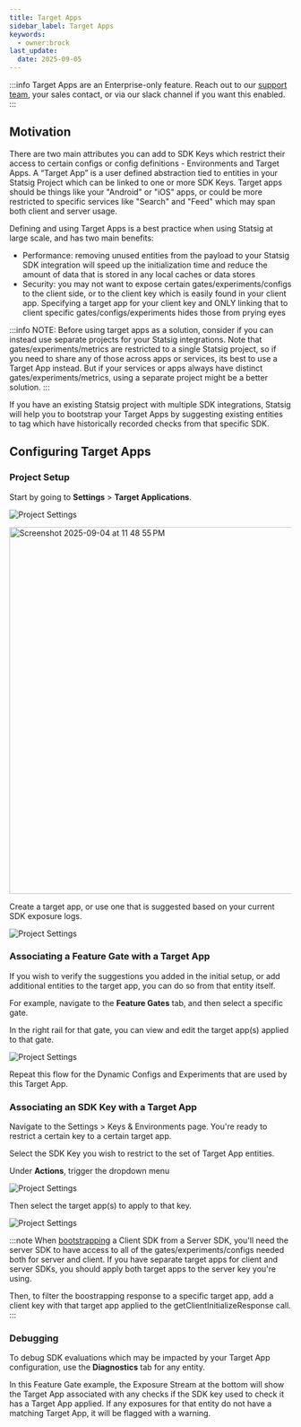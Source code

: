```yaml
---
title: Target Apps
sidebar_label: Target Apps
keywords:
  - owner:brock
last_update:
  date: 2025-09-05
---
```


:::info
Target Apps are an Enterprise-only feature. Reach out to our [support team](mailto:support@statsig.com), your sales contact, or via our slack channel if you want this enabled.
:::

## Motivation

There are two main attributes you can add to SDK Keys which restrict their access to certain configs or config definitions - Environments and Target Apps. A “Target App” is a user defined abstraction tied to entities in your Statsig Project which can be linked to one or more SDK Keys.
Target apps should be things like your "Android" or "iOS" apps, or could be more restricted to specific services like "Search" and "Feed" which may span both client and server usage.

Defining and using Target Apps is a best practice when using Statsig at large scale, and has two main benefits:

- Performance: removing unused entities from the payload to your Statsig SDK integration will speed up the initialization time and reduce the amount of data that is stored in any local caches or data stores
- Security: you may not want to expose certain gates/experiments/configs to the client side, or to the client key which is easily found in your client app. Specifying a target app for your client key and ONLY linking that to client specific gates/configs/experiments hides those from prying eyes

:::info
NOTE: Before using target apps as a solution, consider if you can instead use separate projects for your Statsig integrations. Note that gates/experiments/metrics are restricted to a single Statsig project, so if you need to share any of those across apps or services, its best to use a Target App instead. But if your services or apps always have distinct gates/experiments/metrics, using a separate project might be a better solution.
:::

If you have an existing Statsig project with multiple SDK integrations, Statsig will help you to bootstrap your Target Apps by suggesting existing entities to tag which have historically recorded checks from that specific SDK.

## Configuring Target Apps

### Project Setup

Start by going to **Settings** > **Target Applications**.

![Project Settings](/img/target_apps/settings.png)

<img
  width="1485"
  height="654"
  alt="Screenshot 2025-09-04 at 11 48 55 PM"
  src="https://github.com/user-attachments/assets/c359c25c-dead-44c4-8c1f-dd8cefb24929"
/>

Create a target app, or use one that is suggested based on your current SDK exposure logs.

![Project Settings](/img/target_apps/add.png)

### Associating a Feature Gate with a Target App

If you wish to verify the suggestions you added in the initial setup, or add additional entities to the target app, you can do so from that entity itself.

For example, navigate to the **Feature Gates** tab, and then select a specific gate.

In the right rail for that gate, you can view and edit the target app(s) applied to that gate.

![Project Settings](/img/target_apps/gate.png)

Repeat this flow for the Dynamic Configs and Experiments that are used by this Target App.

### Associating an SDK Key with a Target App

Navigate to the Settings > Keys & Environments page. You're ready to restrict a certain key to a certain target app.

Select the SDK Key you wish to restrict to the set of Target App entities.

Under **Actions**, trigger the dropdown menu

![Project Settings](/img/target_apps/keys.png)

Then select the target app(s) to apply to that key.

![Project Settings](/img/target_apps/apply.png)

:::note
When [bootstrapping](/client/concepts/initialize#2-bootstrap-initialization) a Client SDK from a Server SDK, you'll need the server SDK to have access to all of the gates/experiments/configs needed both for server and client. If you have separate target apps for client and server SDKs, you should apply both target apps to the server key you're using.

Then, to filter the boostrapping response to a specific target app, add a client key with that target app applied to the getClientInitializeResponse call.
:::

### Debugging

To debug SDK evaluations which may be impacted by your Target App configuration, use the **Diagnostics** tab for any entity.

In this Feature Gate example, the Exposure Stream at the bottom will show the Target App associated with any checks if the SDK key used to check it has a Target App applied. If any exposures for that entity do not have a matching Target App, it will be flagged with a warning.
